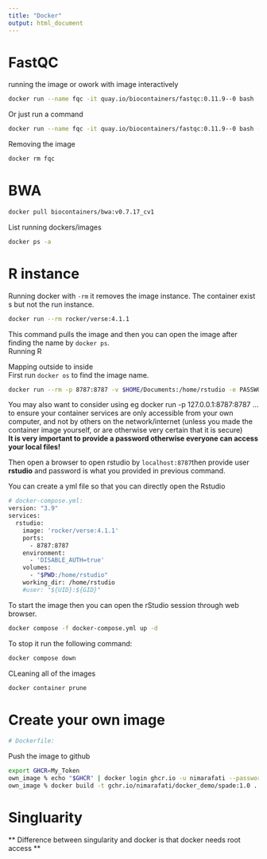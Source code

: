 ```yaml
---
title: "Docker"
output: html_document
---
```

# FastQC 
running the image or owork with image interactively  
```bash
docker run --name fqc -it quay.io/biocontainers/fastqc:0.11.9--0 bash
```

Or just run a command
```bash
docker run --name fqc -it quay.io/biocontainers/fastqc:0.11.9--0 bash --version
```

Removing the image
```bash
docker rm fqc
```

# BWA
```bash
docker pull biocontainers/bwa:v0.7.17_cv1
```


List running dockers/images  
```bash
docker ps -a
```

 
# R instance  
Running docker with ```-rm``` it removes the image instance. The container exist s but not the run instance.    
```bash
docker run --rm rocker/verse:4.1.1
```
This command pulls the image and then you can open the image after finding the name by ```docker ps```.   
Running R   


Mapping outside to inside  
First run ```docker os``` to find the image name.  
```bash
docker run --rm -p 8787:8787 -v $HOME/Documents:/home/rstudio -e PASSWORD=Takenoko3 rocker/verse
```
You may also want to consider using eg docker run -p 127.0.0.1:8787:8787 ... to ensure your container services are only accessible from your own computer, and not by others on the network/internet (unless you made the container image yourself, or are otherwise very certain that it is secure)  
**It is very important to provide a password otherwise everyone can access your local files!**

Then open a browser to open rstudio by ```localhost:8787```then provide user **rstudio** and password is what you provided in previous command.  


You can create a yml file so that you can directly open the Rstudio
```bash
# docker-compose.yml:
version: "3.9"
services:
  rstudio:
    image: 'rocker/verse:4.1.1'
    ports:
      - 8787:8787
    environment:
      - 'DISABLE_AUTH=true'
    volumes:
      - "$PWD:/home/rstudio"
    working_dir: /home/rstudio
    #user: "${UID}:${GID}"
```

To start the image  then you can open the rStudio session through web browser.  
```bash
docker compose -f docker-compose.yml up -d
```

To stop it run the following command:  
```bash
docker compose down  
```


CLeaning all of the images  
```bash
docker container prune  
```


# Create your own image  
```bash
# Dockerfile:

```

Push the image to github  
```bash
export GHCR=My_Token
own_image % echo "$GHCR" | docker login ghcr.io -u nimarafati --password-stdin 
own_image % docker build -t gchr.io/nimarafati/docker_demo/spade:1.0 .
```


# Singluarity 

** Difference between singularity and docker is that docker needs root access  **  
